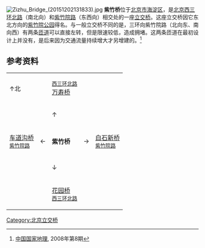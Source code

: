 {{Coord|39.942254|116.310128|type:landmark_region:CN-11_source:GoogleMaps|display=title}}
[[File:Zizhu_Bridge_(20151202131833).jpg|thumb]]
'''紫竹桥'''位于[[北京市|北京市]][[海淀区|海淀区]]，是[[北京市|北京]][[北京三环路|西三环北路]]（南北向）和[[紫竹院路|紫竹院路]]（东西向）相交处的一座[[立交桥|立交桥]]。这座立交桥因它东北方向的[[紫竹院公园|紫竹院公园]]得名。与一般立交桥不同的是，三环向紫竹院路（北向东、南向西）有两条[[匝道|匝道]]可以直接左转，但是限速较低，造成拥堵。这两条匝道在最初设计上并没有，是后来因为交通流量持续增大才另增建的。<ref>[[中国国家地理|中国国家地理]], 2008年第8期</ref>

== 参考资料 ==
{{reflist}}

{| align="center" style="background: transparent; text-align: center;"
| ↑北 || || <small>[[北京三环路|西三环北路]]</small><br />[[万寿桥_(北京)|万寿桥]] || || 
|-
| || || ↑ || ||
|-
| [[车道沟桥|车道沟桥]]<br /><small>[[紫竹院路|紫竹院路]]</small> || ← || '''紫竹桥''' || → || [[白石新桥|白石新桥]]<br /><small>[[紫竹院路|紫竹院路]]</small>
|-
| || || ↓ || ||
|-
| || || [[花园桥_(北京)|花园桥]]<br /><small>[[北京三环路|西三环北路]]</small> || ||
|}
{{北京三环路}}
[[Category:北京立交桥|Category:北京立交桥]]
